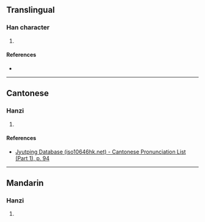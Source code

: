 {{character info/new}}
==Translingual==

===Han character===
{{Han char|rn=38|rad=女|as=09|sn=12|four=|canj=VTCW|ids=⿰女酋}}

# {{defn|Han|sort=女09}}

====References====
* {{Han ref|kx=0267.350|dkj=06540|dj=0535.080|hdz=21067.080|uh=5AA8|ud=23208}}

----

==Cantonese==

===Hanzi===
{{yue-hanzi|jyut=[[cuk1]]|y=chuk1}}

# {{defn|lang=yue|sort=女09}}

====References====
* [http://www.iso10646hk.net/jp/document/download.jsp Jyutping Database (iso10646hk.net) - Cantonese Pronunciation List (Part 1), p. 94]

----

==Mandarin==

===Hanzi===
{{cmn-hanzi|pin=[[jiù]] ([[jiu4]])|wg=chiu<sup>4</sup>}}

# {{defn|lang=cmn|sort=女09}}